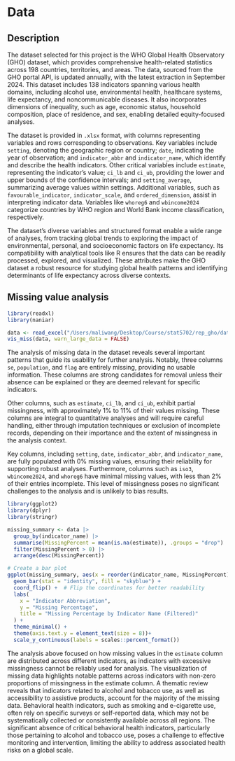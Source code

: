 # Data

## Description

The dataset selected for this project is the WHO Global Health Observatory (GHO) dataset, which provides comprehensive health-related statistics across 198 countries, territories, and areas. The data, sourced from the GHO portal API, is updated annually, with the latest extraction in September 2024. This dataset includes 138 indicators spanning various health domains, including alcohol use, environmental health, healthcare systems, life expectancy, and noncommunicable diseases. It also incorporates dimensions of inequality, such as age, economic status, household composition, place of residence, and sex, enabling detailed equity-focused analyses.

The dataset is provided in `.xlsx` format, with columns representing variables and rows corresponding to observations. Key variables include `setting`, denoting the geographic region or country; `date`, indicating the year of observation; and `indicator_abbr` and `indicator_name`, which identify and describe the health indicators. Other critical variables include `estimate`, representing the indicator's value; `ci_lb` and `ci_ub`, providing the lower and upper bounds of the confidence intervals; and `setting_average`, summarizing average values within settings. Additional variables, such as `favourable_indicator`, `indicator_scale`, and `ordered_dimension`, assist in interpreting indicator data. Variables like `whoreg6` and `wbincome2024` categorize countries by WHO region and World Bank income classification, respectively.

The dataset’s diverse variables and structured format enable a wide range of analyses, from tracking global trends to exploring the impact of environmental, personal, and socioeconomic factors on life expectancy. Its compatibility with analytical tools like R ensures that the data can be readily processed, explored, and visualized. These attributes make the GHO dataset a robust resource for studying global health patterns and identifying determinants of life expectancy across diverse contexts.

## Missing value analysis

```r
library(readxl)
library(naniar)

data <- read_excel("/Users/maliwang/Desktop/Course/stat5702/rep_gho/data.xlsx")
vis_miss(data, warn_large_data = FALSE)
```

The analysis of missing data in the dataset reveals several important patterns that guide its usability for further analysis. Notably, three columns `se`, `population`, and `flag` are entirely missing, providing no usable information. These columns are strong candidates for removal unless their absence can be explained or they are deemed relevant for specific indicators.

Other columns, such as `estimate`, `ci_lb`, and `ci_ub`, exhibit partial missingness, with approximately 1% to 11% of their values missing. These columns are integral to quantitative analyses and will require careful handling, either through imputation techniques or exclusion of incomplete records, depending on their importance and the extent of missingness in the analysis context.

Key columns, including `setting`, `date`, `indicator_abbr`, and `indicator_name`, are fully populated with 0% missing values, ensuring their reliability for supporting robust analyses. Furthermore, columns such as `iso3`, `wbincome2024`, and `whoreg6` have minimal missing values, with less than 2% of their entries incomplete. This level of missingness poses no significant challenges to the analysis and is unlikely to bias results.

```r
library(ggplot2)
library(dplyr)
library(stringr)

missing_summary <- data |>
  group_by(indicator_name) |>
  summarise(MissingPercent = mean(is.na(estimate)), .groups = "drop") |>
  filter(MissingPercent > 0) |>
  arrange(desc(MissingPercent)) 

# Create a bar plot
ggplot(missing_summary, aes(x = reorder(indicator_name, MissingPercent), y = MissingPercent)) +
  geom_bar(stat = "identity", fill = "skyblue") +
  coord_flip() +  # Flip the coordinates for better readability
  labs(
    x = "Indicator Abbreviation",
    y = "Missing Percentage",
    title = "Missing Percentage by Indicator Name (Filtered)"
  ) +
  theme_minimal() +
  theme(axis.text.y = element_text(size = 8))+
  scale_y_continuous(labels = scales::percent_format())
```

The analysis above focused on how missing values in the `estimate` column are distributed across different indicators, as indicators with excessive missingness cannot be reliably used for analysis. The visualization of missing data highlights notable patterns across indicators with non-zero proportions of missingness in the estimate column. A thematic review reveals that indicators related to alcohol and tobacco use, as well as accessibility to assistive products, account for the majority of the missing data. Behavioral health indicators, such as smoking and e-cigarette use, often rely on specific surveys or self-reported data, which may not be systematically collected or consistently available across all regions. The significant absence of critical behavioral health indicators, particularly those pertaining to alcohol and tobacco use, poses a challenge to effective monitoring and intervention, limiting the ability to address associated health risks on a global scale.
